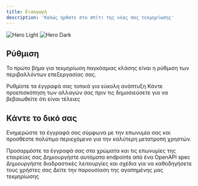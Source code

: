 ```yaml
---
title: Εισαγωγή
description: 'Καλώς ήρθατε στο σπίτι της νέας σας τεκμηρίωσης'
---
```


<img
  className="block dark:hidden"
  src="/images/hero-light.svg"
  alt="Hero Light"
/>
<img
  className="hidden dark:block"
  src="/images/hero-dark.svg"
  alt="Hero Dark"
/>

## Ρύθμιση

Το πρώτο βήμα για τεκμηρίωση παγκόσμιας κλάσης είναι η ρύθμιση των περιβαλλόντων επεξεργασίας σας.

<CardGroup cols={2}>
  <Card
    title="Επεξεργαστείτε τα Έγγραφά σας"
    icon="pen-to-square"
    href="https://mintlify.com/docs/quickstart"
  >
    Ρυθμίστε τα έγγραφά σας τοπικά για εύκολη ανάπτυξη
  </Card>
  <Card
    title="Προεπισκόπηση Αλλαγών"
    icon="image"
    href="https://mintlify.com/docs/development"
  >
    Κάντε προεπισκόπηση των αλλαγών σας πριν τις δημοσιεύσετε για να βεβαιωθείτε ότι είναι τέλειες
  </Card>
</CardGroup>

## Κάντε το δικό σας

Ενημερώστε τα έγγραφά σας σύμφωνα με την επωνυμία σας και προσθέστε πολύτιμο περιεχόμενο για την καλύτερη μετατροπή χρηστών.

<CardGroup cols={2}>
  <Card
    title="Προσαρμογή Στυλ"
    icon="palette"
    href="https://mintlify.com/docs/settings/global"
  >
    Προσαρμόστε τα έγγραφά σας στα χρώματα και τις επωνυμίες της εταιρείας σας
  </Card>
  <Card
    title="Αναφορά APIs"
    icon="code"
    href="https://mintlify.com/docs/api-playground/openapi"
  >
    Δημιουργήστε αυτόματα endpoints από ένα OpenAPI spec
  </Card>
  <Card
    title="Προσθήκη Στοιχείων"
    icon="screwdriver-wrench"
    href="https://mintlify.com/docs/components/accordion"
  >
    Δημιουργήστε διαδραστικές λειτουργίες και σχέδια για να καθοδηγήσετε τους χρήστες σας
  </Card>
  <Card
    title="Πάρτε Έμπνευση"
    icon="stars"
    href="https://mintlify.com/customers"
  >
    Δείτε την παρουσίαση της αγαπημένης μας τεκμηρίωσης
  </Card>
</CardGroup>
